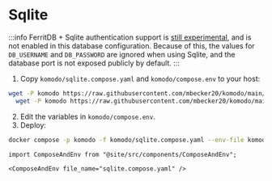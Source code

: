 # Sqlite

:::info
FerritDB + Sqlite authentication support is [still experimental](https://docs.ferretdb.io/security/authentication/#experimental-authentication-mode),
and is not enabled in this database configuration. Because of this, the values for `DB_USERNAME` and `DB_PASSWORD`
are ignored when using Sqlite, and the database port is not exposed publicly by default.
:::

1. Copy `komodo/sqlite.compose.yaml` and `komodo/compose.env` to your host:
```bash
wget -P komodo https://raw.githubusercontent.com/mbecker20/komodo/main/compose/sqlite.compose.yaml && \
  wget -P komodo https://raw.githubusercontent.com/mbecker20/komodo/main/compose/compose.env
```
2. Edit the variables in `komodo/compose.env`.
3. Deploy:

```bash
docker compose -p komodo -f komodo/sqlite.compose.yaml --env-file komodo/compose.env up -d
```

```mdx-code-block
import ComposeAndEnv from "@site/src/components/ComposeAndEnv";

<ComposeAndEnv file_name="sqlite.compose.yaml" />
```